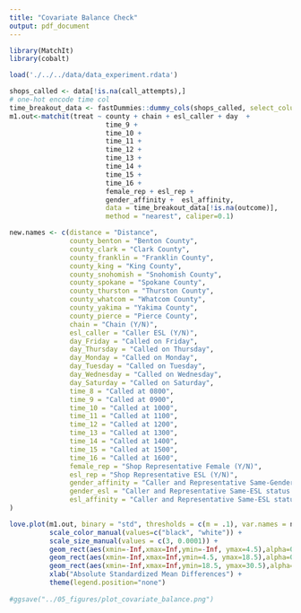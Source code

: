 ```yaml
---
title: "Covariate Balance Check"
output: pdf_document
---
```


```r
library(MatchIt)
library(cobalt)
```


```r
load('./../../data/data_experiment.rdata')
```

```r
shops_called <- data[!is.na(call_attempts),]
# one-hot encode time col 
time_breakout_data <- fastDummies::dummy_cols(shops_called, select_columns = "time")
m1.out<-matchit(treat ~ county + chain + esl_caller + day  + 
                        time_9 + 
                        time_10 +  
                        time_11 + 
                        time_12 + 
                        time_13 + 
                        time_14 + 
                        time_15 + 
                        time_16 + 
                        female_rep + esl_rep + 
                        gender_affinity +  esl_affinity, 
                        data = time_breakout_data[!is.na(outcome)], 
                        method = "nearest", caliper=0.1)

new.names <- c(distance = "Distance",
               county_benton = "Benton County",
               county_clark = "Clark County",
               county_franklin = "Franklin County",
               county_king = "King County",
               county_snohomish = "Snohomish County",
               county_spokane = "Spokane County",
               county_thurston = "Thurston County",
               county_whatcom = "Whatcom County",
               county_yakima = "Yakima County",
               county_pierce = "Pierce County",
               chain = "Chain (Y/N)",
               esl_caller = "Caller ESL (Y/N)",
               day_Friday = "Called on Friday",
               day_Thursday = "Called on Thursday",
               day_Monday = "Called on Monday",
               day_Tuesday = "Called on Tuesday",
               day_Wednesday = "Called on Wednesday",
               day_Saturday = "Called on Saturday",
               time_8 = "Called at 0800",
               time_9 = "Called at 0900",
               time_10 = "Called at 1000",
               time_11 = "Called at 1100",
               time_12 = "Called at 1200",
               time_13 = "Called at 1300",
               time_14 = "Called at 1400",
               time_15 = "Called at 1500",
               time_16 = "Called at 1600",
               female_rep = "Shop Representative Female (Y/N)",
               esl_rep = "Shop Representative ESL (Y/N)",
               gender_affinity = "Caller and Representative Same-Gender (Y/N)",
               gender_esl = "Caller and Representative Same-ESL status (Y/N)",
               esl_affinity = "Caller and Representative Same-ESL status (Y/N)"
)

love.plot(m1.out, binary = "std", thresholds = c(m = .1), var.names = new.names, abs = T ) + 
          scale_color_manual(values=c("black", "white")) +
          scale_size_manual(values = c(3, 0.0001)) +
          geom_rect(aes(xmin=-Inf,xmax=Inf,ymin=-Inf, ymax=4.5),alpha=0.01,fill="grey85") + 
          geom_rect(aes(xmin=-Inf,xmax=Inf,ymin=4.5, ymax=18.5),alpha=0.01,fill="grey30") +
          geom_rect(aes(xmin=-Inf,xmax=Inf,ymin=18.5, ymax=30.5),alpha=0.01,fill="grey1") +
          xlab("Absolute Standardized Mean Differences") +
          theme(legend.position="none")
          
#ggsave("../05_figures/plot_covariate_balance.png")

```

